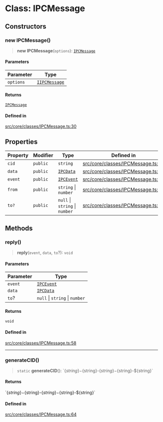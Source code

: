 # Class: IPCMessage

## Constructors

### new IPCMessage()

> **new IPCMessage**(`options`): [`IPCMessage`](IPCMessage.mdx)

#### Parameters

| Parameter | Type |
| ------ | ------ |
| `options` | [`IIPCMessage`](../interfaces/IIPCMessage.mdx) |

#### Returns

[`IPCMessage`](IPCMessage.mdx)

#### Defined in

[src/core/classes/IPCMessage.ts:30](https://github.com/justheimsk/cordium.js/blob/1bf2a638b90afa5ef4b22005e7b70c138a2c2b3e/src/core/classes/IPCMessage.ts#L30)

## Properties

| Property | Modifier | Type | Defined in |
| ------ | ------ | ------ | ------ |
| `cid` | `public` | `string` | [src/core/classes/IPCMessage.ts:27](https://github.com/justheimsk/cordium.js/blob/1bf2a638b90afa5ef4b22005e7b70c138a2c2b3e/src/core/classes/IPCMessage.ts#L27) |
| `data` | `public` | [`IPCData`](../interfaces/IPCData.mdx) | [src/core/classes/IPCMessage.ts:28](https://github.com/justheimsk/cordium.js/blob/1bf2a638b90afa5ef4b22005e7b70c138a2c2b3e/src/core/classes/IPCMessage.ts#L28) |
| `event` | `public` | [`IPCEvent`](../type-aliases/IPCEvent.mdx) | [src/core/classes/IPCMessage.ts:26](https://github.com/justheimsk/cordium.js/blob/1bf2a638b90afa5ef4b22005e7b70c138a2c2b3e/src/core/classes/IPCMessage.ts#L26) |
| `from` | `public` | `string` \| `number` | [src/core/classes/IPCMessage.ts:24](https://github.com/justheimsk/cordium.js/blob/1bf2a638b90afa5ef4b22005e7b70c138a2c2b3e/src/core/classes/IPCMessage.ts#L24) |
| `to?` | `public` | `null` \| `string` \| `number` | [src/core/classes/IPCMessage.ts:25](https://github.com/justheimsk/cordium.js/blob/1bf2a638b90afa5ef4b22005e7b70c138a2c2b3e/src/core/classes/IPCMessage.ts#L25) |

## Methods

### reply()

> **reply**(`event`, `data`, `to`?): `void`

#### Parameters

| Parameter | Type |
| ------ | ------ |
| `event` | [`IPCEvent`](../type-aliases/IPCEvent.mdx) |
| `data` | [`IPCData`](../interfaces/IPCData.mdx) |
| `to`? | `null` \| `string` \| `number` |

#### Returns

`void`

#### Defined in

[src/core/classes/IPCMessage.ts:58](https://github.com/justheimsk/cordium.js/blob/1bf2a638b90afa5ef4b22005e7b70c138a2c2b3e/src/core/classes/IPCMessage.ts#L58)

***

### generateCID()

> `static` **generateCID**(): \`$\{string\}-$\{string\}-$\{string\}-$\{string\}-$\{string\}\`

#### Returns

\`$\{string\}-$\{string\}-$\{string\}-$\{string\}-$\{string\}\`

#### Defined in

[src/core/classes/IPCMessage.ts:64](https://github.com/justheimsk/cordium.js/blob/1bf2a638b90afa5ef4b22005e7b70c138a2c2b3e/src/core/classes/IPCMessage.ts#L64)
